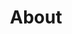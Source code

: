 ---
title: "About"
description: "Description of your new file."
icon: "address-card"
iconType: "regular"
---